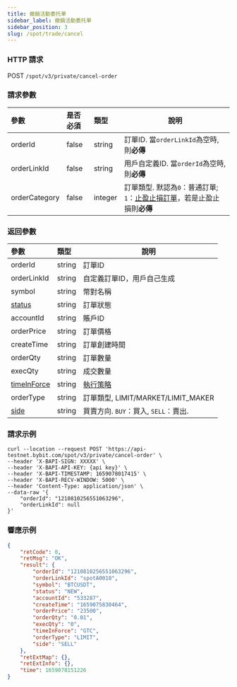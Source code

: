 ```yaml
---
title: 撤銷活動委托單
sidebar_label: 撤銷活動委托單
sidebar_position: 3
slug: /spot/trade/cancel
---
```


### HTTP 請求
POST <code>/spot/v3/private/cancel-order</code>

### 請求參數
| 參數 | 是否必須 | 類型 | 說明|
|:----- |:-------|:-----|------ |
| orderId | false | string | 訂單ID. 當<code>orderLinkId</code>為空時, 則<b>必傳</b> |
| orderLinkId | false | string | 用戶自定義ID. 當<code>orderId</code>為空時, 則<b>必傳</b> |
| orderCategory | false | integer | 訂單類型. 默認為<code>0</code>：普通訂單; <code>1</code>：<a href="https://www.bybit.com/zh-TW/help-center/bybitHC_Article?language=zh_TW&id=000001736">止盈止損訂單</a>，若是止盈止損則<b>必傳</b> |

### 返回參數
| 參數 | 類型 | 說明|
|:----- |:-----|----- |
| orderId | string| 訂單ID |
| orderLinkId | string| 自定義訂單ID，用戶自己生成 |
| symbol | string| 幣對名稱 |
| [status](../enum#orderstatus) | string| 訂單狀態 |
| accountId | string| 賬戶ID |
| orderPrice | string| 訂單價格 |
| createTime | string| 訂單創建時間 |
| orderQty | string| 訂單數量 |
| execQty | string| 成交數量 |
| [timeInForce](../enum#timeinforce) | string| <a href="https://www.bybit.com/zh-TW/help-center/bybitHC_Article?language=zh_TW&id=000001044">執行策略</a> |
| orderType | string| 訂單類型, LIMIT/MARKET/LIMIT_MAKER |
| [side](../enum##side) | string| 買賣方向. <code>BUY</code>：買入, <code>SELL</code>：賣出. |

### 請求示例

```http
curl --location --request POST 'https://api-testnet.bybit.com/spot/v3/private/cancel-order' \
--header 'X-BAPI-SIGN: XXXXX' \
--header 'X-BAPI-API-KEY: {api key}' \
--header 'X-BAPI-TIMESTAMP: 1659078017415' \
--header 'X-BAPI-RECV-WINDOW: 5000' \
--header 'Content-Type: application/json' \
--data-raw '{
    "orderId": "1210810256551063296",
    "orderLinkId": null
}'
```

### 響應示例

```json
{
    "retCode": 0,
    "retMsg": "OK",
    "result": {
        "orderId": "1210810256551063296",
        "orderLinkId": "spotA0010",
        "symbol": "BTCUSDT",
        "status": "NEW",
        "accountId": "533287",
        "createTime": "1659075830464",
        "orderPrice": "23500",
        "orderQty": "0.01",
        "execQty": "0",
        "timeInForce": "GTC",
        "orderType": "LIMIT",
        "side": "SELL"
    },
    "retExtMap": {},
    "retExtInfo": {},
    "time": 1659078151226
}
```
